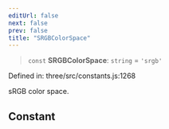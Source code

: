 ```yaml
---
editUrl: false
next: false
prev: false
title: "SRGBColorSpace"
---
```


> `const` **SRGBColorSpace**: `string` = `'srgb'`

Defined in: three/src/constants.js:1268

sRGB color space.

## Constant
